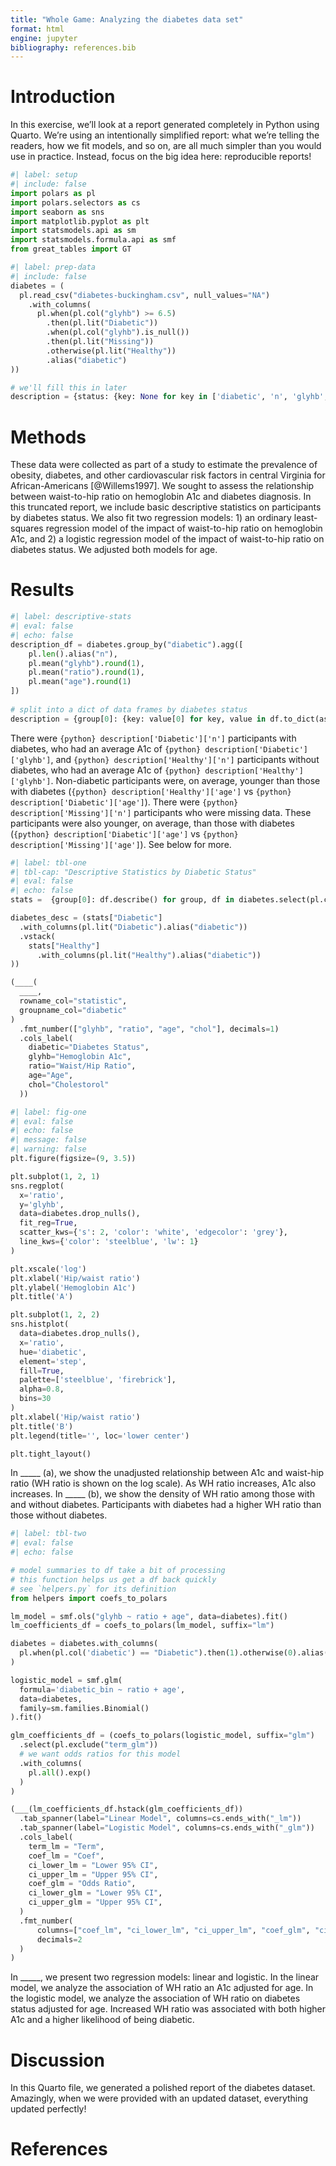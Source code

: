 ```yaml
---
title: "Whole Game: Analyzing the diabetes data set"
format: html
engine: jupyter
bibliography: references.bib
---
```


# Introduction

In this exercise, we'll look at a report generated completely in Python using Quarto.
We're using an intentionally simplified report: what we're telling the readers, how we fit models, and so on, are all much simpler than you would use in practice.
Instead, focus on the big idea here: reproducible reports!

```python
#| label: setup
#| include: false
import polars as pl
import polars.selectors as cs
import seaborn as sns
import matplotlib.pyplot as plt
import statsmodels.api as sm
import statsmodels.formula.api as smf
from great_tables import GT
```

```python
#| label: prep-data
#| include: false
diabetes = (
  pl.read_csv("diabetes-buckingham.csv", null_values="NA")
    .with_columns(
      pl.when(pl.col("glyhb") >= 6.5)
        .then(pl.lit("Diabetic"))
        .when(pl.col("glyhb").is_null())
        .then(pl.lit("Missing"))
        .otherwise(pl.lit("Healthy"))
        .alias("diabetic")
))

# we'll fill this in later
description = {status: {key: None for key in ['diabetic', 'n', 'glyhb', 'ratio', 'age']} for status in ['Missing', 'Diabetic', 'Healthy']}
```

# Methods

These data were collected as part of a study to estimate the prevalence of obesity, diabetes, and other cardiovascular risk factors in central Virginia for African-Americans [@Willems1997].
We sought to assess the relationship between waist-to-hip ratio on hemoglobin A1c and diabetes diagnosis.
In this truncated report, we include basic descriptive statistics on participants by diabetes status.
We also fit two regression models: 1) an ordinary least-squares regression model of the impact of waist-to-hip ratio on hemoglobin A1c, and 2) a logistic regression model of the impact of waist-to-hip ratio on diabetes status.
We adjusted both models for age.

# Results

```python
#| label: descriptive-stats
#| eval: false
#| echo: false
description_df = diabetes.group_by("diabetic").agg([
    pl.len().alias("n"),
    pl.mean("glyhb").round(1),
    pl.mean("ratio").round(1),
    pl.mean("age").round(1)
])
  
# split into a dict of data frames by diabetes status
description = {group[0]: {key: value[0] for key, value in df.to_dict(as_series=False).items()} for group, df in description_df.group_by(["diabetic"])}
```

There were `{python} description['Diabetic']['n']` participants with diabetes, who had an average A1c of `{python} description['Diabetic']['glyhb']`, and `{python} description['Healthy']['n']` participants without diabetes, who had an average A1c of `{python} description['Healthy']['glyhb']`.
Non-diabetic participants were, on average, younger than those with diabetes (`{python} description['Healthy']['age']` vs `{python} description['Diabetic']['age']`).
There were `{python} description['Missing']['n']` participants who were missing data.
These participants were also younger, on average, than those with diabetes (`{python} description['Diabetic']['age']` vs `{python} description['Missing']['age']`).
See below for more.

```python
#| label: tbl-one
#| tbl-cap: "Descriptive Statistics by Diabetic Status"
#| eval: false
#| echo: false
stats =  {group[0]: df.describe() for group, df in diabetes.select(pl.col("glyhb", "ratio", "age", "chol", "diabetic")).group_by(["diabetic"])}

diabetes_desc = (stats["Diabetic"]
  .with_columns(pl.lit("Diabetic").alias("diabetic"))
  .vstack(
    stats["Healthy"]
      .with_columns(pl.lit("Healthy").alias("diabetic"))
))

(____(
  ____, 
  rowname_col="statistic", 
  groupname_col="diabetic"
)
  .fmt_number(["glyhb", "ratio", "age", "chol"], decimals=1)
  .cols_label(
    diabetic="Diabetes Status", 
    glyhb="Hemoglobin A1c",
    ratio="Waist/Hip Ratio", 
    age="Age", 
    chol="Cholestorol"
  ))
```

```python
#| label: fig-one
#| eval: false
#| echo: false
#| message: false
#| warning: false
plt.figure(figsize=(9, 3.5))

plt.subplot(1, 2, 1)
sns.regplot(
  x='ratio', 
  y='glyhb', 
  data=diabetes.drop_nulls(), 
  fit_reg=True, 
  scatter_kws={'s': 2, 'color': 'white', 'edgecolor': 'grey'},
  line_kws={'color': 'steelblue', 'lw': 1}
)

plt.xscale('log')
plt.xlabel('Hip/waist ratio')
plt.ylabel('Hemoglobin A1c')
plt.title('A')

plt.subplot(1, 2, 2)
sns.histplot(
  data=diabetes.drop_nulls(),
  x='ratio', 
  hue='diabetic', 
  element='step',
  fill=True, 
  palette=['steelblue', 'firebrick'], 
  alpha=0.8,
  bins=30
)
plt.xlabel('Hip/waist ratio')
plt.title('B')
plt.legend(title='', loc='lower center')

plt.tight_layout()
```

In \_\_\_\_\_ (a), we show the unadjusted relationship between A1c and waist-hip ratio (WH ratio is shown on the log scale).
As WH ratio increases, A1c also increases.
In \_\_\_\_\_ (b), we show the density of WH ratio among those with and without diabetes.
Participants with diabetes had a higher WH ratio than those without diabetes.

```python
#| label: tbl-two
#| eval: false
#| echo: false

# model summaries to df take a bit of processing
# this function helps us get a df back quickly
# see `helpers.py` for its definition
from helpers import coefs_to_polars

lm_model = smf.ols("glyhb ~ ratio + age", data=diabetes).fit()
lm_coefficients_df = coefs_to_polars(lm_model, suffix="lm")

diabetes = diabetes.with_columns(
  pl.when(pl.col('diabetic') == "Diabetic").then(1).otherwise(0).alias("diabetic_bin")
)

logistic_model = smf.glm(
  formula='diabetic_bin ~ ratio + age', 
  data=diabetes, 
  family=sm.families.Binomial()
).fit()

glm_coefficients_df = (coefs_to_polars(logistic_model, suffix="glm")
  .select(pl.exclude("term_glm"))
  # we want odds ratios for this model
  .with_columns(
    pl.all().exp()
  )
)

(___(lm_coefficients_df.hstack(glm_coefficients_df))
  .tab_spanner(label="Linear Model", columns=cs.ends_with("_lm"))
  .tab_spanner(label="Logistic Model", columns=cs.ends_with("_glm"))
  .cols_label(
    term_lm = "Term",
    coef_lm = "Coef",
    ci_lower_lm = "Lower 95% CI",
    ci_upper_lm = "Upper 95% CI",
    coef_glm = "Odds Ratio",
    ci_lower_glm = "Lower 95% CI",
    ci_upper_glm = "Upper 95% CI",
  )
  .fmt_number(
      columns=["coef_lm", "ci_lower_lm", "ci_upper_lm", "coef_glm", "ci_lower_glm", "ci_upper_glm"], 
      decimals=2
  )
)
```

In \_\_\_\_\_, we present two regression models: linear and logistic.
In the linear model, we analyze the association of WH ratio an A1c adjusted for age.
In the logistic model, we analyze the association of WH ratio on diabetes status adjusted for age.
Increased WH ratio was associated with both higher A1c and a higher likelihood of being diabetic.

# Discussion

In this Quarto file, we generated a polished report of the diabetes dataset.
Amazingly, when we were provided with an updated dataset, everything updated perfectly!

# References